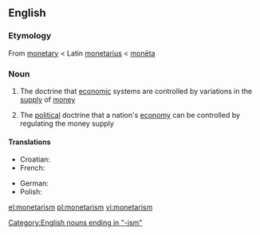 ==English==
{{wikipedia}}

===Etymology===
From [[monetary]] < Latin [[monetarius]] < [[moneta#Latin|monēta]]

===Noun===
{{en-noun|-}}

# {{economics}} The doctrine that [[economic]] systems are controlled by variations in the [[supply]] of [[money]]
# {{economics}} The [[political]] doctrine that a nation's [[economy]] can be controlled by regulating the money supply

====Translations====
{{trans-top}}
* Croatian: {{t-|hr|monetarizam|m}}
* French: {{t|fr|monétarisme|m}}
{{trans-mid}}
* German: {{t-|de|Monetarismus|m}}
* Polish: {{t-|pl|monetaryzm|m}}
{{trans-bottom}}

[[Category:English nouns ending in "-ism"]]

[[el:monetarism]]
[[pl:monetarism]]
[[vi:monetarism]]
